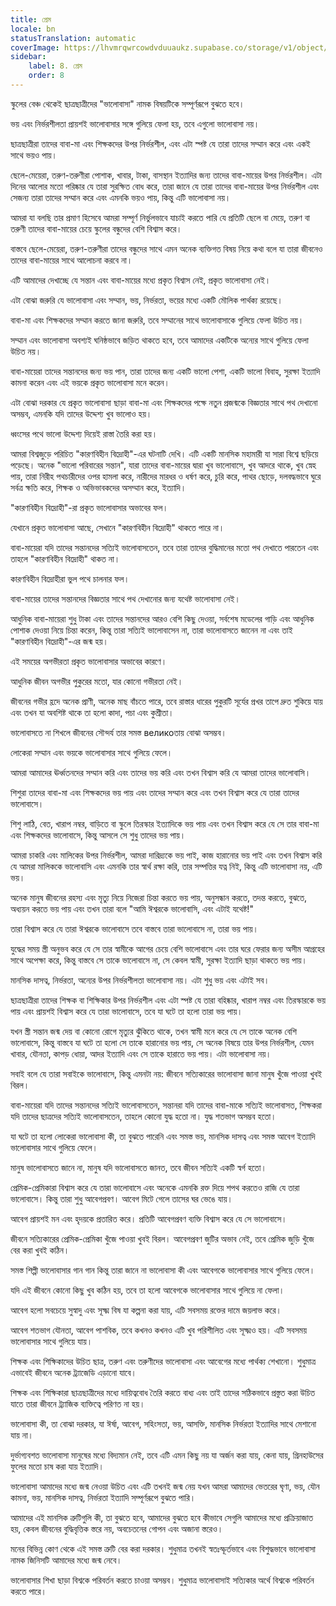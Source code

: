 ```yaml
---
title: প্রেম
locale: bn
statusTranslation: automatic
coverImage: https://lhvmrqwrcowdvduuaukz.supabase.co/storage/v1/object/public/strapi-uploads/small_cover-educacion-fundamental.webp-2d51a7828a2b1309555be27f7e2a61a0.webp
sidebar:
    label: 8. প্রেম
    order: 8
---
```

স্কুলের বেঞ্চ থেকেই ছাত্রছাত্রীদের "ভালোবাসা" নামক বিষয়টিকে সম্পূর্ণরূপে বুঝতে হবে।

ভয় এবং নির্ভরশীলতা প্রায়শই ভালোবাসার সঙ্গে গুলিয়ে ফেলা হয়, তবে এগুলো ভালোবাসা নয়।

ছাত্রছাত্রীরা তাদের বাবা-মা এবং শিক্ষকদের উপর নির্ভরশীল, এবং এটা স্পষ্ট যে তারা তাদের সম্মান করে এবং একই সাথে ভয়ও পায়।

ছেলে-মেয়েরা, তরুণ-তরুণীরা পোশাক, খাবার, টাকা, বাসস্থান ইত্যাদির জন্য তাদের বাবা-মায়ের উপর নির্ভরশীল। এটা দিনের আলোর মতো পরিষ্কার যে তারা সুরক্ষিত বোধ করে, তারা জানে যে তারা তাদের বাবা-মায়ের উপর নির্ভরশীল এবং সেজন্য তারা তাদের সম্মান করে এবং এমনকি ভয়ও পায়, কিন্তু এটি ভালোবাসা নয়।

আমরা যা বলছি তার প্রমাণ হিসেবে আমরা সম্পূর্ণ নির্ভুলভাবে যাচাই করতে পারি যে প্রতিটি ছেলে বা মেয়ে, তরুণ বা তরুণী তাদের বাবা-মায়ের চেয়ে স্কুলের বন্ধুদের বেশি বিশ্বাস করে।

বাস্তবে ছেলে-মেয়েরা, তরুণ-তরুণীরা তাদের বন্ধুদের সাথে এমন অনেক ব্যক্তিগত বিষয় নিয়ে কথা বলে যা তারা জীবনেও তাদের বাবা-মায়ের সাথে আলোচনা করবে না।

এটি আমাদের দেখাচ্ছে যে সন্তান এবং বাবা-মায়ের মধ্যে প্রকৃত বিশ্বাস নেই, প্রকৃত ভালোবাসা নেই।

এটা বোঝা জরুরি যে ভালোবাসা এবং সম্মান, ভয়, নির্ভরতা, ভয়ের মধ্যে একটি মৌলিক পার্থক্য রয়েছে।

বাবা-মা এবং শিক্ষকদের সম্মান করতে জানা জরুরি, তবে সম্মানের সাথে ভালোবাসাকে গুলিয়ে ফেলা উচিত নয়।

সম্মান এবং ভালোবাসা অবশ্যই ঘনিষ্ঠভাবে জড়িত থাকতে হবে, তবে আমাদের একটিকে অন্যের সাথে গুলিয়ে ফেলা উচিত নয়।

বাবা-মায়েরা তাদের সন্তানদের জন্য ভয় পান, তারা তাদের জন্য একটি ভালো পেশা, একটি ভালো বিবাহ, সুরক্ষা ইত্যাদি কামনা করেন এবং এই ভয়কে প্রকৃত ভালোবাসা মনে করেন।

এটা বোঝা দরকার যে প্রকৃত ভালোবাসা ছাড়া বাবা-মা এবং শিক্ষকদের পক্ষে নতুন প্রজন্মকে বিজ্ঞতার সাথে পথ দেখানো অসম্ভব, এমনকি যদি তাদের উদ্দেশ্য খুব ভালোও হয়।

ধ্বংসের পথে ভালো উদ্দেশ্য দিয়েই রাস্তা তৈরি করা হয়।

আমরা বিশ্বজুড়ে পরিচিত "কারণবিহীন বিদ্রোহী"-এর ঘটনাটি দেখি। এটি একটি মানসিক মহামারী যা সারা বিশ্বে ছড়িয়ে পড়েছে। অনেক "ভালো পরিবারের সন্তান", যারা তাদের বাবা-মায়ের দ্বারা খুব ভালোবাসে, খুব আদরে থাকে, খুব স্নেহ পায়, তারা নিরীহ পথচারীদের ওপর হামলা করে, নারীদের মারধর ও ধর্ষণ করে, চুরি করে, পাথর ছোড়ে, দলবদ্ধভাবে ঘুরে সর্বত্র ক্ষতি করে, শিক্ষক ও অভিভাবকদের অসম্মান করে, ইত্যাদি।

"কারণবিহীন বিদ্রোহী"-রা প্রকৃত ভালোবাসার অভাবের ফল।

যেখানে প্রকৃত ভালোবাসা আছে, সেখানে "কারণবিহীন বিদ্রোহী" থাকতে পারে না।

বাবা-মায়েরা যদি তাদের সন্তানদের সত্যিই ভালোবাসতেন, তবে তারা তাদের বুদ্ধিমানের মতো পথ দেখাতে পারতেন এবং তাহলে "কারণবিহীন বিদ্রোহী" থাকত না।

কারণবিহীন বিদ্রোহীরা ভুল পথে চালনার ফল।

বাবা-মায়ের তাদের সন্তানদের বিজ্ঞতার সাথে পথ দেখানোর জন্য যথেষ্ট ভালোবাসা নেই।

আধুনিক বাবা-মায়েরা শুধু টাকা এবং তাদের সন্তানদের আরও বেশি কিছু দেওয়া, সর্বশেষ মডেলের গাড়ি এবং আধুনিক পোশাক দেওয়া নিয়ে চিন্তা করেন, কিন্তু তারা সত্যিই ভালোবাসেন না, তারা ভালোবাসতে জানেন না এবং তাই "কারণবিহীন বিদ্রোহী"-এর জন্ম হয়।

এই সময়ের অগভীরতা প্রকৃত ভালোবাসার অভাবের কারণে।

আধুনিক জীবন অগভীর পুকুরের মতো, যার কোনো গভীরতা নেই।

জীবনের গভীর হ্রদে অনেক প্রাণী, অনেক মাছ বাঁচতে পারে, তবে রাস্তার ধারের পুকুরটি সূর্যের প্রখর তাপে দ্রুত শুকিয়ে যায় এবং তখন যা অবশিষ্ট থাকে তা হলো কাদা, পচা এবং কুশ্রীতা।

ভালোবাসতে না শিখলে জীবনের সৌন্দর্য তার সমস্ত великоতায় বোঝা অসম্ভব।

লোকেরা সম্মান এবং ভয়কে ভালোবাসার সাথে গুলিয়ে ফেলে।

আমরা আমাদের ঊর্ধ্বতনদের সম্মান করি এবং তাদের ভয় করি এবং তখন বিশ্বাস করি যে আমরা তাদের ভালোবাসি।

শিশুরা তাদের বাবা-মা এবং শিক্ষকদের ভয় পায় এবং তাদের সম্মান করে এবং তখন বিশ্বাস করে যে তারা তাদের ভালোবাসে।

শিশু লাঠি, বেত, খারাপ নম্বর, বাড়িতে বা স্কুলে তিরস্কার ইত্যাদিকে ভয় পায় এবং তখন বিশ্বাস করে যে সে তার বাবা-মা এবং শিক্ষকদের ভালোবাসে, কিন্তু আসলে সে শুধু তাদের ভয় পায়।

আমরা চাকরি এবং মালিকের উপর নির্ভরশীল, আমরা দারিদ্র্যকে ভয় পাই, কাজ হারানোর ভয় পাই এবং তখন বিশ্বাস করি যে আমরা মালিককে ভালোবাসি এবং এমনকি তার স্বার্থ রক্ষা করি, তার সম্পত্তির যত্ন নিই, কিন্তু এটি ভালোবাসা নয়, এটি ভয়।

অনেক মানুষ জীবনের রহস্য এবং মৃত্যু নিয়ে নিজেরা চিন্তা করতে ভয় পায়, অনুসন্ধান করতে, তদন্ত করতে, বুঝতে, অধ্যয়ন করতে ভয় পায় এবং তখন তারা বলে "আমি ঈশ্বরকে ভালোবাসি, এবং এটাই যথেষ্ট!"

তারা বিশ্বাস করে যে তারা ঈশ্বরকে ভালোবাসে তবে বাস্তবে তারা ভালোবাসে না, তারা ভয় পায়।

যুদ্ধের সময় স্ত্রী অনুভব করে যে সে তার স্বামীকে আগের চেয়ে বেশি ভালোবাসে এবং তার ঘরে ফেরার জন্য অসীম আগ্রহের সাথে অপেক্ষা করে, কিন্তু বাস্তবে সে তাকে ভালোবাসে না, সে কেবল স্বামী, সুরক্ষা ইত্যাদি ছাড়া থাকতে ভয় পায়।

মানসিক দাসত্ব, নির্ভরতা, অন্যের উপর নির্ভরশীলতা ভালোবাসা নয়। এটা শুধু ভয় এবং এটাই সব।

ছাত্রছাত্রীরা তাদের শিক্ষক বা শিক্ষিকার উপর নির্ভরশীল এবং এটা স্পষ্ট যে তারা বহিষ্কার, খারাপ নম্বর এবং তিরস্কারকে ভয় পায় এবং প্রায়শই বিশ্বাস করে যে তারা ভালোবাসে, তবে যা ঘটে তা হলো তারা ভয় পায়।

যখন স্ত্রী সন্তান জন্ম দেয় বা কোনো রোগে মৃত্যুর ঝুঁকিতে থাকে, তখন স্বামী মনে করে যে সে তাকে অনেক বেশি ভালোবাসে, কিন্তু বাস্তবে যা ঘটে তা হলো সে তাকে হারানোর ভয় পায়, সে অনেক বিষয়ে তার উপর নির্ভরশীল, যেমন খাবার, যৌনতা, কাপড় ধোয়া, আদর ইত্যাদি এবং সে তাকে হারাতে ভয় পায়। এটা ভালোবাসা নয়।

সবাই বলে যে তারা সবাইকে ভালোবাসে, কিন্তু এমনটা নয়: জীবনে সত্যিকারের ভালোবাসা জানা মানুষ খুঁজে পাওয়া খুবই বিরল।

বাবা-মায়েরা যদি তাদের সন্তানদের সত্যিই ভালোবাসতেন, সন্তানরা যদি তাদের বাবা-মাকে সত্যিই ভালোবাসত, শিক্ষকরা যদি তাদের ছাত্রদের সত্যিই ভালোবাসতেন, তাহলে কোনো যুদ্ধ হতো না। যুদ্ধ শতভাগ অসম্ভব হতো।

যা ঘটে তা হলো লোকেরা ভালোবাসা কী, তা বুঝতে পারেনি এবং সমস্ত ভয়, মানসিক দাসত্ব এবং সমস্ত আবেগ ইত্যাদি ভালোবাসার সাথে গুলিয়ে ফেলে।

মানুষ ভালোবাসতে জানে না, মানুষ যদি ভালোবাসতে জানত, তবে জীবন সত্যিই একটি স্বর্গ হতো।

প্রেমিক-প্রেমিকারা বিশ্বাস করে যে তারা ভালোবাসে এবং অনেকে এমনকি রক্ত দিয়ে শপথ করতেও রাজি যে তারা ভালোবাসে। কিন্তু তারা শুধু আবেগপ্রবণ। আবেগ মিটে গেলে তাসের ঘর ভেঙে যায়।

আবেগ প্রায়শই মন এবং হৃদয়কে প্রতারিত করে। প্রতিটি আবেগপ্রবণ ব্যক্তি বিশ্বাস করে যে সে ভালোবাসে।

জীবনে সত্যিকারের প্রেমিক-প্রেমিকা খুঁজে পাওয়া খুবই বিরল। আবেগপ্রবণ জুটির অভাব নেই, তবে প্রেমিক জুড়ি খুঁজে বের করা খুবই কঠিন।

সমস্ত শিল্পী ভালোবাসার গান গান কিন্তু তারা জানে না ভালোবাসা কী এবং আবেগকে ভালোবাসার সাথে গুলিয়ে ফেলে।

যদি এই জীবনে কোনো কিছু খুব কঠিন হয়, তবে তা হলো আবেগকে ভালোবাসার সাথে গুলিয়ে না ফেলা।

আবেগ হলো সবচেয়ে সুস্বাদু এবং সূক্ষ্ম বিষ যা কল্পনা করা যায়, এটি সবসময় রক্তের দামে জয়লাভ করে।

আবেগ শতভাগ যৌনতা, আবেগ পাশবিক, তবে কখনও কখনও এটি খুব পরিশীলিত এবং সূক্ষ্মও হয়। এটি সবসময় ভালোবাসার সাথে গুলিয়ে যায়।

শিক্ষক এবং শিক্ষিকাদের উচিত ছাত্র, তরুণ এবং তরুণীদের ভালোবাসা এবং আবেগের মধ্যে পার্থক্য শেখানো। শুধুমাত্র এভাবেই জীবনে অনেক ট্র্যাজেডি এড়ানো যাবে।

শিক্ষক এবং শিক্ষিকারা ছাত্রছাত্রীদের মধ্যে দায়িত্ববোধ তৈরি করতে বাধ্য এবং তাই তাদের সঠিকভাবে প্রস্তুত করা উচিত যাতে তারা জীবনে ট্র্যাজিক ব্যক্তিত্বে পরিণত না হয়।

ভালোবাসা কী, তা বোঝা দরকার, যা ঈর্ষা, আবেগ, সহিংসতা, ভয়, আসক্তি, মানসিক নির্ভরতা ইত্যাদির সাথে মেশানো যায় না।

দুর্ভাগ্যবশত ভালোবাসা মানুষের মধ্যে বিদ্যমান নেই, তবে এটি এমন কিছু নয় যা অর্জন করা যায়, কেনা যায়, গ্রিনহাউসের ফুলের মতো চাষ করা যায় ইত্যাদি।

ভালোবাসা আমাদের মধ্যে জন্ম নেওয়া উচিত এবং এটি তখনই জন্ম নেয় যখন আমরা আমাদের ভেতরের ঘৃণা, ভয়, যৌন কামনা, ভয়, মানসিক দাসত্ব, নির্ভরতা ইত্যাদি সম্পূর্ণরূপে বুঝতে পারি।

আমাদের এই মানসিক ত্রুটিগুলি কী, তা বুঝতে হবে, আমাদের বুঝতে হবে কীভাবে সেগুলি আমাদের মধ্যে প্রক্রিয়াজাত হয়, কেবল জীবনের বুদ্ধিবৃত্তিক স্তরে নয়, অবচেতনের গোপন এবং অজানা স্তরেও।

মনের বিভিন্ন কোণ থেকে এই সমস্ত ত্রুটি বের করা দরকার। শুধুমাত্র তখনই স্বতঃস্ফূর্তভাবে এবং বিশুদ্ধভাবে ভালোবাসা নামক জিনিসটি আমাদের মধ্যে জন্ম নেবে।

ভালোবাসার শিখা ছাড়া বিশ্বকে পরিবর্তন করতে চাওয়া অসম্ভব। শুধুমাত্র ভালোবাসাই সত্যিকার অর্থে বিশ্বকে পরিবর্তন করতে পারে।

